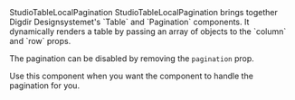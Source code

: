 
<Meta of={StudioTableLocalPaginationStories} />

<Heading level={1} size='small'>
  StudioTableLocalPagination
</Heading>
<Paragraph>
  StudioTableLocalPagination brings together Digdir Designsystemet's `Table` and `Pagination` components.
  It dynamically renders a table by passing an array of objects to the `column` and `row` props.

  The pagination can be disabled by removing the `pagination` prop.

  Use this component when you want the component to handle the pagination for you.
</Paragraph>

<Canvas of={StudioTableLocalPaginationStories.Preview} />
